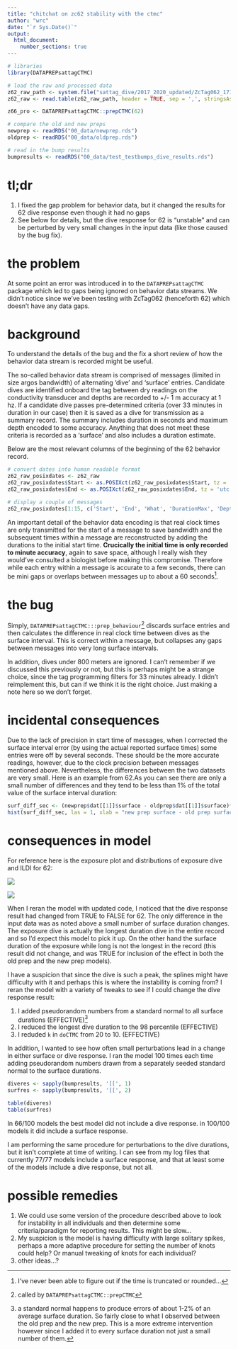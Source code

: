 ```yaml
---
title: "chitchat on zc62 stability with the ctmc"
author: "wrc"
date: "`r Sys.Date()`"
output: 
  html_document:
    number_sections: true
---
```


```r
# libraries
library(DATAPREPsattagCTMC)

# load the raw and processed data
z62_raw_path <- system.file("sattag_dive/2017_2020_updated/ZcTag062_171170_L2_gonio_pressuresensor_behavior.csv", package="DATAPREPsattagCTMC")
z62_raw <- read.table(z62_raw_path, header = TRUE, sep = ',', stringsAsFactors = FALSE)

z66_pro <- DATAPREPsattagCTMC::prepCTMC(62)

# compare the old and new preps
newprep <- readRDS("00_data/newprep.rds")
oldprep <- readRDS("00_data/oldprep.rds")

# read in the bump results
bumpresults <- readRDS("00_data/test_testbumps_dive_results.rds")
```

# tl;dr

1. I fixed the gap problem for behavior data, but it changed the results for 62 dive response even though it had no gaps
2. See below for details, but the dive response for 62 is "unstable" and can be perturbed by very small changes in the input data (like those caused by the bug fix).

# the problem

At some point an error was introduced in to the `DATAPREPsattagCTMC` package which led to gaps being ignored on behavior data streams. We didn't notice since we've been testing with ZcTag062 (henceforth 62) which doesn't have any data gaps.

# background

To understand the details of the bug and the fix a short review of how the behavior data stream is recorded might be useful. 

The so-called behavior data stream is comprised of messages (limited in size argos bandwidth) of alternating 'dive' and 'surface' entries. Candidate dives are identified onboard the tag between dry readings on the conductivity transducer and depths are recorded to +/- 1 m accuracy at 1 hz. If a candidate dive passes pre-determined criteria (over 33 minutes in duration in our case) then it is saved as a dive for transmission as a summary record. The summary includes duration in seconds and maximum depth encoded to some accuracy. Anything that does not meet these criteria is recorded as a 'surface' and also includes a duration estimate.

Below are the most relevant columns of the beginning of the 62 behavior record.

```r
# convert dates into human readable format
z62_raw_posixdates <- z62_raw
z62_raw_posixdates$Start <- as.POSIXct(z62_raw_posixdates$Start, tz = 'utc', origin = '1970-01-01')
z62_raw_posixdates$End <- as.POSIXct(z62_raw_posixdates$End, tz = 'utc', origin = '1970-01-01')

# display a couple of messages
z62_raw_posixdates[1:15, c('Start', 'End', 'What', 'DurationMax', 'DepthMax')]
```

An important detail of the behavior data encoding is that real clock times are only transmitted for the start of a message to save bandwidth and the subsequent times within a message are reconstructed by adding the durations to the initial start time. **Crucically the initial time is only recorded to minute accuracy**, again to save space, although I really wish they would've consulted a biologist before making this compromise. Therefore while each entry within a message is accurate to a few seconds, there can be mini gaps or overlaps between messages up to about a 60 seconds^[I've never been able to figure out if the time is truncated or rounded...].

# the bug

Simply, `DATAPREPsattagCTMC:::prep_behaviour`^[called by `DATAPREPsattagCTMC::prepCTMC`]  discards surface entries and then calculates the difference in real clock time between dives as the surface interval. This is correct within a message, but collapses any gaps between messages into very long surface intervals.

In addition, dives under 800 meters are ignored. I can't remember if we discussed this previously or not, but this is perhaps might be a strange choice, since the tag programming filters for 33 minutes already. I didn't reimplement this, but can if we think it is the right choice. Just making a note here so we don't forget.

# incidental consequences

Due to the lack of precision in start time of messages, when I corrected the surface interval error (by using the actual reported surface times) some entries were off by several seconds. These should be the more accurate readings, however, due to the clock precision between messages mentioned above. Nevertheless, the differences between the two datasets are very small. Here is an example from 62.As you can see there are only a small number of differences and they tend to be less than 1% of the total value of the surface interval duration:

```r
surf_diff_sec <- (newprep$dat[[1]]$surface - oldprep$dat[[1]]$surface)*60 # in seconds
hist(surf_diff_sec, las = 1, xlab = "new prep surface - old prep surface (in seconds)", main = "")
```

# consequences in model

For reference here is the exposure plot and distributions of exposure dive and ILDI for 62:

![](01_displays/62_pseudoprofile.png)

![](01_displays/62_univariate.png)

When I reran the model with updated code, I noticed that the dive response result had changed from TRUE to FALSE for 62. The only difference in the input data was as noted above a small number of surface duration changes. The exposure dive is actually the longest duration dive in the entire record and so I'd expect this model to pick it up. On the other hand the surface duration of the exposure while long is not the longest in the record (this result did not change, and was TRUE for inclusion of the effect in both the old prep and the new prep models).

I have a suspicion that since the dive is such a peak, the splines might have difficulty with it and perhaps this is where the instability is coming from? I reran the model with a variety of tweaks to see if I could change the dive response result:

1. I added pseudorandom numbers from a standard normal to all surface durations (EFFECTIVE)^[a standard normal happens to produce errors of about 1-2% of an average surface duration. So fairly close to what I observed between the old prep and the new prep. This is a more extreme intervention however since I added it to every surface duration not just a small number of them.]
1. I reduced the longest dive duration to the 98 percentile (EFFECTIVE)
1. I reduded `k` in `doCTMC` from 20 to 10. (EFFECTIVE)

In addition, I wanted to see how often small perturbations lead in a change in either surface or dive response. I ran the model 100 times each time adding pseudorandom numbers drawn from a separately seeded standard normal to the surface durations.

```r
diveres <- sapply(bumpresults, '[[', 1)
surfres <- sapply(bumpresults, '[[', 2)

table(diveres)
table(surfres)
```

In 66/100 models the best model did not include a dive response. in 100/100 models it did include a surface response.

I am performing the same procedure for perturbations to the dive durations, but it isn't complete at time of writing. I can see from my log files that currently 77/77 models include a surface response, and that at least some of the models include a dive response, but not all.

# possible remedies

1. We could use some version of the procedure described above to look for instability in all individuals and then determine some criteria/paradigm for reporting results. This might be slow...
1. My suspicion is the model is having difficulty with large solitary spikes, perhaps a more adaptive procedure for setting the number of knots could help? Or manual tweaking of knots for each individual?
1. other ideas...?


